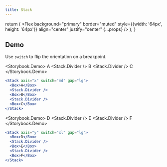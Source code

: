 ```yaml
---
title: Stack
---
```




  return (
    <Flex
      background="primary"
      border="muted"
      style={{width: '64px', height: '64px'}}
      align="center"
      justify="center"
      {...props}
    />
  );
}

## Demo

Use `switch` to flip the orientation on a breakpoint.

<Storybook.Demo>
  <Stack axis="x" switch="md" gap="lg">
    <Box>A</Box>
    <Stack.Divider />
    <Box>B</Box>
    <Stack.Divider />
    <Box>C</Box>
  </Stack>
</Storybook.Demo>
```jsx
<Stack axis="x" switch="md" gap="lg">
  <Box>A</Box>
  <Stack.Divider />
  <Box>B</Box>
  <Stack.Divider />
  <Box>C</Box>
</Stack>
```

<Storybook.Demo>
  <Stack axis="y" switch="xl" gap="lg">
    <Box>D</Box>
    <Stack.Divider />
    <Box>E</Box>
    <Stack.Divider />
    <Box>F</Box>
  </Stack>
</Storybook.Demo>
```jsx
<Stack axis="y" switch="xl" gap="lg">
  <Box>D</Box>
  <Stack.Divider />
  <Box>E</Box>
  <Stack.Divider />
  <Box>F</Box>
</Stack>
```
